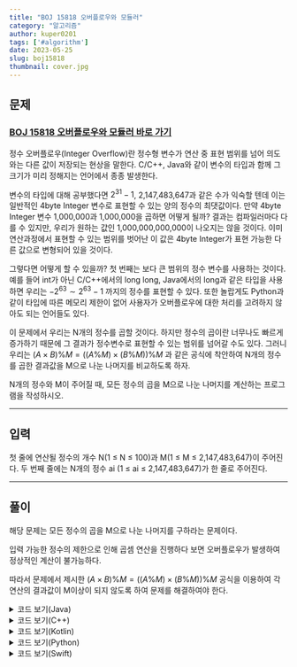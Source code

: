 ---
title: "BOJ 15818 오버플로우와 모듈러"
category: "알고리즘"
author: kuper0201
tags: ['#algorithm']
date: 2023-05-25
slug: boj15818
thumbnail: cover.jpg
---


## 문제

### <a href="https://boj.kr/15818" target="_blank">BOJ 15818 오버플로우와 모듈러 바로 가기</a>

정수 오버플로우(Integer Overflow)란 정수형 변수가 연산 중 표현 범위를 넘어 의도와는 다른 값이 저장되는 현상을 말한다. C/C++, Java와 같이 변수의 타입과 함께 그 크기가 미리 정해지는 언어에서 종종 발생한다.

변수의 타입에 대해 공부했다면 $2^{31}-1$, 2,147,483,647과 같은 수가 익숙할 텐데 이는 일반적인 4byte Integer 변수로 표현할 수 있는 양의 정수의 최댓값이다. 만약 4byte Integer 변수 1,000,000과 1,000,000을 곱하면 어떻게 될까? 결과는 컴파일러마다 다를 수 있지만, 우리가 원하는 값인 1,000,000,000,000이 나오지는 않을 것이다. 이미 연산과정에서 표현할 수 있는 범위를 벗어난 이 값은 4byte Integer가 표현 가능한 다른 값으로 변형되어 있을 것이다.

그렇다면 어떻게 할 수 있을까? 첫 번째는 보다 큰 범위의 정수 변수를 사용하는 것이다. 예를 들어 int가 아닌 C/C++에서의 long long, Java에서의 long과 같은 타입을 사용하면 우리는 $-2^{63} \sim 2^{63}-1$ 까지의 정수를 표현할 수 있다. 또한 놀랍게도 Python과 같이 타입에 따른 메모리 제한이 없어 사용자가 오버플로우에 대한 처리를 고려하지 않아도 되는 언어들도 있다.

이 문제에서 우리는 N개의 정수를 곱할 것이다. 하지만 정수의 곱이란 너무나도 빠르게 증가하기 때문에 그 결과가 정수변수로 표현할 수 있는 범위를 넘어갈 수도 있다. 그러니 우리는 $(A × B) \% M = ((A \% M) × (B \% M)) \% M$ 과 같은 공식에 착안하여 N개의 정수를 곱한 결과값을 M으로 나눈 나머지를 비교하도록 하자.

N개의 정수와 M이 주어질 때, 모든 정수의 곱을 M으로 나눈 나머지를 계산하는 프로그램을 작성하시오.

---

## 입력

첫 줄에 연산될 정수의 개수 N(1 ≤ N ≤ 100)과 M(1 ≤ M ≤ 2,147,483,647)이 주어진다. 두 번째 줄에는 N개의 정수 ai (1 ≤ ai ≤ 2,147,483,647)가 한 줄로 주어진다.

---

## 풀이

해당 문제는 모든 정수의 곱을 M으로 나눈 나머지를 구하라는 문제이다.

입력 가능한 정수의 제한으로 인해 곱셈 연산을 진행하다 보면 오버플로우가 발생하여 정상적인 계산이 불가능하다.

따라서 문제에서 제시한 $(A × B) \% M = ((A \% M) × (B \% M)) \% M$ 공식을 이용하여 각 연산의 결과값이 M이상이 되지 않도록 하여 문제를 해결하여야 한다.

<details markdown="1">
<summary>코드 보기(Java)</summary>

```javascript
import java.io.*;

class Main {
    public static void main(String[] args) throws Exception {
        BufferedReader br = new BufferedReader(new InputStreamReader(System.in));
        // N, M 입력
        String[] s = br.readLine().split(" ");
        int N = Integer.parseInt(s[0]);
        int M = Integer.parseInt(s[1]);

        // N개의 정수 입력
        s = br.readLine().split(" ");

        long res = 1;
        for(int i = 0; i < N; i++) { // 곱셈 계산
            res *= Integer.parseInt(s[i]);
            res %= M;
        }

        System.out.println(res % M);
    }
}
```
</details>

<details markdown="1">
<summary>코드 보기(C++)</summary>

```cpp
#include <iostream>

#define fastio ios_base::sync_with_stdio(false); cin.tie(nullptr); cout.tie(nullptr)
#define endl '\n'

using namespace std;

int main() {
    fastio;
    
    // N, M 입력
    int N, M, t;
    cin >> N >> M;
    
    long res = 1;
    for(int i = 0; i < N; i++) { // 곱셈 계산
        cin >> t; // 정수 입력
        res *= t;
        res %= M;
    }
    
    cout << res % M << endl;
    
    return 0;
}
```
</details>

<details markdown="1">
<summary>코드 보기(Kotlin)</summary>

```javascript
fun main(args: Array<String>) = with(System.`in`.bufferedReader()) {
    // N, M 입력
    var s = readLine().split(" ")
    var N = s[0].toInt()
    var M = s[1].toInt()

    // N개의 정수 입력
    s = readLine().split(" ")

    var res = 1
    for(i in 0 until N) { // 곱셈 계산
        res *= Integer.parseInt(s[i])
        res %= M
    }
    
    println(res % M)
}
```
</details>

<details markdown="1">
<summary>코드 보기(Python)</summary>

```python
from sys import stdin

def main():
    # N, M 입력
    s = stdin.readline().split(' ')
    N = int(s[0])
    M = int(s[1])

    # N개의 정수 입력
    s = stdin.readline().split(' ')

    res = 1
    for i in range(0, N): # 곱셈 계산
        res *= int(s[i])
        res %= M

    print(res % M)

if __name__ == "__main__":
    main()
```
</details>

<details markdown="1">
<summary>코드 보기(Swift)</summary>

```cpp
import Foundation

func main() {
    // N, M 입력
    var s = readLine()!.split(separator: " ")
    var N = Int(s[0])!
    var M = Int(s[1])!

    // N개의 정수 입력
    s = readLine()!.split(separator: " ")

    var res = 1
    for i in 0..<N { // 곱셈 계산
        res *= Int(s[i])!
        res %= M
    }

    print(res % M)
}

main()
```
</details>